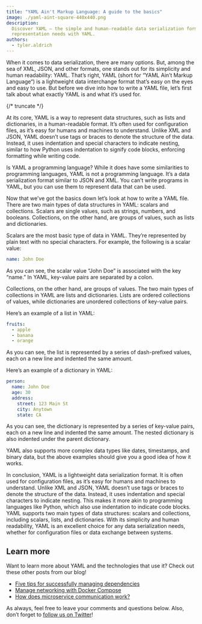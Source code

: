 ```yaml
---
title: "YAML Ain't Markup Language: A guide to the basics"
image: ./yaml-aint-square-440x440.png
description:
  Discover YAML – the simple and human-readable data serialization format. Simplify your data
  representation needs with YAML.
authors:
  - tyler.aldrich
---
```


When it comes to data serialization, there are many options. But, among the sea of XML, JSON, and
other formats, one stands out for its simplicity and human readability: YAML. That’s right, YAML
(short for “YAML Ain’t Markup Language“) is a lightweight data interchange format that’s easy on the
eyes and easy to use. But before we dive into how to write a YAML file, let’s first talk about what
exactly YAML is and what it’s used for.

{/* truncate */}

At its core, YAML is a way to represent data structures, such as lists and dictionaries, in a
human-readable format. It’s often used for configuration files, as it’s easy for humans and machines
to understand. Unlike XML and JSON, YAML doesn’t use tags or braces to denote the structure of the
data. Instead, it uses indentation and special characters to indicate nesting, similar to how Python
uses indentation to signify code blocks, enforcing formatting while writing code.

Is YAML a programming language? While it does have some similarities to programming languages, YAML
is not a programming language. It’s a data serialization format similar to JSON and XML. You can’t
write programs in YAML, but you can use them to represent data that can be used.

Now that we’ve got the basics down let’s look at how to write a YAML file. There are two main types
of data structures in YAML: scalars and collections. Scalars are single values, such as strings,
numbers, and booleans. Collections, on the other hand, are groups of values, such as lists and
dictionaries.

Scalars are the most basic type of data in YAML. They’re represented by plain text with no special
characters. For example, the following is a scalar value:

```yml
name: John Doe
```

As you can see, the scalar value “John Doe” is associated with the key “name.” In YAML, key-value
pairs are separated by a colon.

Collections, on the other hand, are groups of values. The two main types of collections in YAML are
lists and dictionaries. Lists are ordered collections of values, while dictionaries are unordered
collections of key-value pairs.

Here’s an example of a list in YAML:

```yaml
fruits:
  - apple
  - banana
  - orange
```

As you can see, the list is represented by a series of dash-prefixed values, each on a new line and
indented the same amount.

Here’s an example of a dictionary in YAML:

```yml
person:
  name: John Doe
  age: 30
  address:
    street: 123 Main St
    city: Anytown
    state: CA
```

As you can see, the dictionary is represented by a series of key-value pairs, each on a new line and
indented the same amount. The nested dictionary is also indented under the parent dictionary.

YAML also supports more complex data types like dates, timestamps, and binary data, but the above
examples should give you a good idea of how it works.

In conclusion, YAML is a lightweight data serialization format. It is often used for configuration
files, as it’s easy for humans and machines to understand. Unlike XML and JSON, YAML doesn’t use
tags or braces to denote the structure of the data. Instead, it uses indentation and special
characters to indicate nesting. This makes it more akin to programming languages like Python, which
also use indentation to indicate code blocks. YAML supports two main types of data structures:
scalars and collections, including scalars, lists, and dictionaries. With its simplicity and human
readability, YAML is an excellent choice for any data serialization needs, whether for configuration
files or data exchange between systems.

## Learn more

Want to learn more about YAML and the technologies that use it? Check out these other posts from our
blog!

- [Five tips for successfully managing dependencies](/blog/2023/03/06/five-tips-for-successfully-managing-dependencies/)
- [Manage networking with Docker Compose](/blog/2023/03/23/manage-networking-with-docker-compose/)
- [How does microservice communication work?](/blog/2023/03/21/microservices-communication/)

As always, feel free to leave your comments and questions below. Also, don’t forget to
[follow us on Twitter](https://twitter.com/architect_team)!

